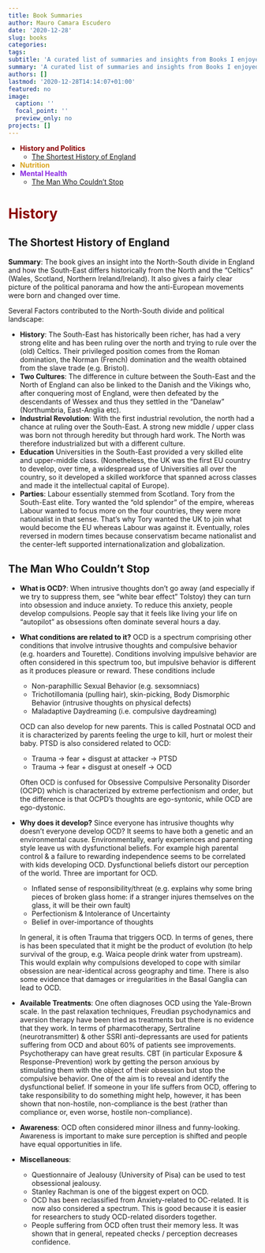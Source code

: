 ```yaml
---
title: Book Summaries
author: Mauro Camara Escudero
date: '2020-12-28'
slug: books
categories:
tags:
subtitle: 'A curated list of summaries and insights from Books I enjoyed.'
summary: 'A curated list of summaries and insights from Books I enjoyed.'
authors: []
lastmod: '2020-12-28T14:14:07+01:00'
featured: no
image:
  caption: ''
  focal_point: ''
  preview_only: no
projects: []
---
```


- <span style="color:darkred">**History and Politics**</span>
  - [The Shortest History of England](#history-england)
- <span style="color:goldenrod">**Nutrition**</span>
- <span style="color:blueviolet">**Mental Health**</span>
  - [The Man Who Couldn't Stop](#ocd)


# <span style="color:darkred"> History </span>

<div id='history-england'/>
## The Shortest History of England

**Summary**: The book gives an insight into the North-South divide in England and how the South-East differs historically from the North and the "Celtics" (Wales, Scotland, Northern Ireland/Ireland). It also gives a fairly clear picture of the political panorama and how the anti-European movements were born and changed over time.

Several Factors contributed to the North-South divide and political landscape:

- **History**: The South-East has historically been richer, has had a very strong elite and has been ruling over the north and trying to rule over the (old) Celtics. Their privileged position comes from the Roman domination, the Norman (French) domination and the wealth obtained from the slave trade (e.g. Bristol). 
- **Two Cultures**: The difference in culture between the South-East and the North of England can also be linked to the Danish and the Vikings who, after conquering most of England, were then defeated by the descendants of Wessex and thus they settled in the "Danelaw" (Northumbria, East-Anglia etc). 
- **Industrial Revolution**: With the first industrial revolution, the north had a chance at ruling over the South-East. A strong new middle / upper class was born not through heredity but through hard work. The North was therefore industrialized but with a different culture. 
- **Education** Universities in the South-East provided a very skilled elite and upper-middle class. (Nonetheless, the UK was the first EU country to develop, over time, a widespread use of Universities all over the country, so it developed a skilled workforce that spanned across classes and made it the intellectual capital of Europe).
- **Parties**: Labour essentially stemmed from Scotland. Tory from the South-East elite. Tory wanted the "old splendor" of the empire, whereas Labour wanted to focus more on the four countries, they were more nationalist in that sense. That's why Tory wanted the UK to join what would become the EU whereas Labour was against it. Eventually, roles reversed in modern times because conservatism became nationalist and the center-left supported internationalization and globalization. 

<div id='ocd'/>
## The Man Who Couldn't Stop

- **What is OCD?**: When intrusive thoughts don't go away (and especially if we try to suppress them, see "white bear effect" Tolstoy) they can turn into obsession and induce anxiety. To reduce this anxiety, people develop compulsions. People say that it feels like living your life on "autopilot" as obsessions often dominate several hours a day.

- **What conditions are related to it?** OCD is a spectrum comprising other conditions that involve intrusive thoughts and compulsive behavior (e.g. hoarders and Tourette). Conditions involving impulsive behavior are often considered in this spectrum too, but impulsive behavior is different as it produces pleasure or reward. These conditions include 

  - Non-paraphillic Sexual Behavior (e.g. sexsomniacs)
  - Trichotillomania (pulling hair), skin-picking, Body Dismorphic Behavior (intrusive thoughts on physical defects)
  - Maladaptive Daydreaming (i.e. compulsive daydreaming)

  OCD can also develop for new parents. This is called Postnatal OCD and it is characterized by parents feeling the urge to kill, hurt or molest their baby. 
  PTSD is also considered related to OCD:

  - Trauma -> fear + disgust at attacker -> PTSD
  - Trauma -> fear + disgust at oneself -> OCD

  Often OCD is confused for Obsessive Compulsive Personality Disorder (OCPD) which is characterized by extreme perfectionism and order, but the difference is that OCPD's thoughts are ego-syntonic, while OCD are ego-dystonic. 

- **Why does it develop?** Since everyone has intrusive thoughts why doesn't everyone develop OCD? It seems to have both a genetic and an environmental cause. Environmentally, early experiences and parenting style leave us with dysfunctional beliefs. For example high parental control & a failure to rewarding independence seems to be correlated with kids developing OCD. Dysfunctional beliefs distort our perception of the world. Three are important for OCD.

  - Inflated sense of responsibility/threat (e.g. explains why some bring pieces of broken glass home: if a stranger injures themselves on the glass, it will be their own fault)
  - Perfectionism & Intolerance of Uncertainty
  - Belief in over-importance of thoughts

  In general, it is often Trauma that triggers OCD. In terms of genes, there is has been speculated that it might be the product of evolution (to help survival of the group, e.g. Waica people drink water from upstream). This would explain why compulsions developed to cope with similar obsession are near-identical across geography and time. There is also some evidence that damages or irregularities in the Basal Ganglia can lead to OCD.

- **Available Treatments**: One often diagnoses OCD using the Yale-Brown scale. In the past relaxation techniques, Freudian psychodynamics and aversion therapy have been tried as treatments but there is no evidence that they work. In terms of pharmacotherapy, Sertraline (neurotransmitter) & other SSRI anti-depressants are used for patients suffering from OCD and about 60% of patients see improvements. Psychotherapy can have great results. CBT (in particular Exposure & Response-Prevention) work by getting the person anxious by stimulating them with the object of their obsession but stop the compulsive behavior. One of the aim is to reveal and identify the dysfunctional belief. 
  If someone in your life suffers from OCD, offering to take responsibility to do something might help, however, it has been shown that non-hostile, non-compliance is the best (rather than compliance or, even worse, hostile non-compliance).

- **Awareness**: OCD often considered minor illness and funny-looking. Awareness is important to make sure perception is shifted and people have equal opportunities in life. 

- **Miscellaneous**: 

  - Questionnaire of Jealousy (University of Pisa) can be used to test obsessional jealousy.
  - Stanley Rachman is one of the biggest expert on OCD.
  - OCD has been reclassified from Anxiety-related to OC-related. It is now also considered a spectrum. This is good because it is easier for researchers to study OCD-related disorders together.
  - People suffering from OCD often trust their memory less. It was shown that in general, repeated checks / perception decreases confidence. 
